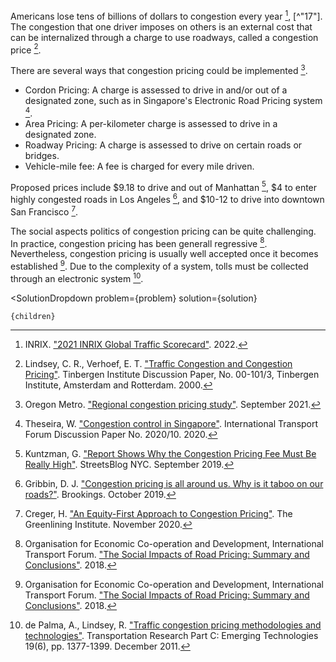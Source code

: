 

Americans lose tens of billions of dollars to congestion every year [^"16"], [^"17"]. The congestion that one driver imposes on others is an external cost that can be internalized through a charge to use roadways, called a congestion price [^"22"].

There are several ways that congestion pricing could be implemented [^"28"].

- Cordon Pricing: A charge is assessed to drive in and/or out of a designated zone, such as in Singapore's Electronic Road Pricing system [^"35"].
- Area Pricing: A per-kilometer charge is assessed to drive in a designated zone.
- Roadway Pricing: A charge is assessed to drive on certain roads or bridges.
- Vehicle-mile fee: A fee is charged for every mile driven.

Proposed prices include $9.18 to drive and out of Manhattan [^"19"], $4 to enter highly congested roads in Los Angeles [^"11"], and $10-12 to drive into downtown San Francisco [^"6"].

The social aspects politics of congestion pricing can be quite challenging. In practice, congestion pricing has been generall regressive [^"29"]. Nevertheless, congestion pricing is usually well accepted once it becomes established [^"29"]. Due to the complexity of a system, tolls must be collected through an electronic system [^"7"].

[^"6"]: Creger, H. ["An Equity-First Approach to Congestion Pricing"](https://greenlining.org/blog-category/2020/equity-congestion-pricing/). The Greenlining Institute. November 2020.

[^"7"]: de Palma, A., Lindsey, R. ["Traffic congestion pricing methodologies and technologies"](https://www.sciencedirect.com/science/article/abs/pii/S0968090X11000362). Transportation Research Part C: Emerging Technologies 19(6), pp. 1377-1399. December 2011.

[^"11"]: Gribbin, D. J. ["Congestion pricing is all around us. Why is it taboo on our roads?"](https://www.brookings.edu/blog/the-avenue/2019/10/16/congestion-pricing-is-all-around-us-why-is-it-taboo-on-our-roads/). Brookings. October 2019.

[^"16"]: INRIX. ["2021 INRIX Global Traffic Scorecard"](https://inrix.com/scorecard/). 2022.

[^"19"]: Kuntzman, G. ["Report Shows Why the Congestion Pricing Fee Must Be Really High"](https://nyc.streetsblog.org/2019/09/17/report-shows-why-the-congestion-pricing-fee-must-be-really-high/). StreetsBlog NYC. September 2019.

[^"22"]: Lindsey, C. R., Verhoef, E. T. ["Traffic Congestion and Congestion Pricing"](https://www.econstor.eu/bitstream/10419/85524/1/00101.pdf). Tinbergen Institute Discussion Paper, No. 00-101/3, Tinbergen Institute, Amsterdam and Rotterdam. 2000.

[^"28"]: Oregon Metro. ["Regional congestion pricing study"](https://www.oregonmetro.gov/regional-congestion-pricing-study). September 2021.

[^"29"]: Organisation for Economic Co-operation and Development, International Transport Forum. ["The Social Impacts of Road Pricing: Summary and Conclusions"](https://www.itf-oecd.org/sites/default/files/docs/social-impacts-road-pricing.pdf). 2018.

[^"35"]: Theseira, W. ["Congestion control in Singapore"](https://www.econstor.eu/handle/10419/245842). International Transport Forum Discussion Paper No. 2020/10. 2020.

  <SolutionDropdown 
    problem={problem} 
    solution={solution}
  >
    {children}
  </SolutionDropdown>